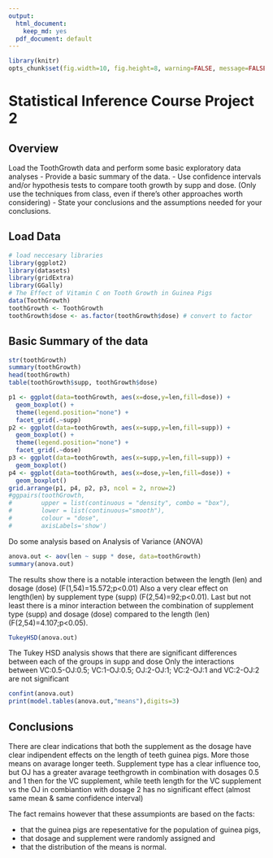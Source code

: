 ```yaml
---
output:
  html_document:
    keep_md: yes
  pdf_document: default
---
```


```r
library(knitr)
opts_chunk$set(fig.width=10, fig.height=8, warning=FALSE, message=FALSE)
```

# Statistical Inference Course Project 2

## Overview
Load the ToothGrowth data and perform some basic exploratory data analyses 
- Provide a basic summary of the data.
- Use confidence intervals and/or hypothesis tests to compare tooth growth by supp and dose. (Only use the techniques from class, even if there's other approaches worth considering)
- State your conclusions and the assumptions needed for your conclusions. 


## Load Data

```r
# load neccesary libraries
library(ggplot2)
library(datasets)
library(gridExtra)
library(GGally)
# The Effect of Vitamin C on Tooth Growth in Guinea Pigs
data(ToothGrowth)
toothGrowth <- ToothGrowth 
toothGrowth$dose <- as.factor(toothGrowth$dose) # convert to factor
```


## Basic Summary of the data
```r
str(toothGrowth)
summary(toothGrowth)
head(toothGrowth)
table(toothGrowth$supp, toothGrowth$dose)
```
```r
p1 <- ggplot(data=toothGrowth, aes(x=dose,y=len,fill=dose)) +
  geom_boxplot() + 
  theme(legend.position="none") + 
  facet_grid(.~supp) 
p2 <- ggplot(data=toothGrowth, aes(x=supp,y=len,fill=supp)) +
  geom_boxplot() + 
  theme(legend.position="none") + 
  facet_grid(.~dose) 
p3 <- ggplot(data=toothGrowth, aes(x=supp,y=len,fill=supp)) +
  geom_boxplot()
p4 <- ggplot(data=toothGrowth, aes(x=dose,y=len,fill=dose)) +
  geom_boxplot()
grid.arrange(p1, p4, p2, p3, ncol = 2, nrow=2)
#ggpairs(toothGrowth, 
#        upper = list(continuous = "density", combo = "box"),
#        lower = list(continuous="smooth"),        
#        colour = "dose",
#        axisLabels='show')
```

Do some analysis based on Analysis of Variance (ANOVA)
```r
anova.out <- aov(len ~ supp * dose, data=toothGrowth)
summary(anova.out)
```

The results show there is a notable interaction between the length (len) and dosage (dose) (F(1,54)=15.572;p<0.01)
Also a very clear effect on length(len) by supplement type (supp) (F(2,54)=92;p<0.01). 
Last but not least there is a minor interaction between the combination of supplement type (supp) and dosage (dose) compared to the length (len) (F(2,54)=4.107;p<0.05).

```r
TukeyHSD(anova.out)
```

The Tukey HSD  analysis shows that there are significant differences between each of the groups in supp and dose
Only the interactions between VC:0.5-OJ:0.5; VC:1-OJ:0.5; OJ:2-OJ:1; VC:2-OJ:1 and VC:2-OJ:2  are not significant
```r
confint(anova.out)
print(model.tables(anova.out,"means"),digits=3)
```

## Conclusions

There are clear indications that both the supplement as the dosage have clear indipendent effects on the length of teeth guinea pigs. More those means on avarage longer teeth. Supplement type has a clear influence too, but OJ has a greater avarage teethgrowth in combination with dosages 0.5 and 1 then for the VC supplement, while teeth length for the VC supplement vs the OJ in combiantion with dosage 2 has no significant effect (almost same mean & same confidence interval)

The fact remains however that these assumpionts are based on the facts:

* that the guinea pigs are repesentative for the population of guinea pigs, 
* that dosage and supplement were randomly assigned and 
* that the distribution of the means is normal.
